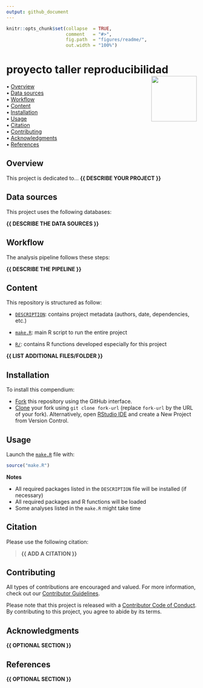 ```yaml
---
output: github_document
---
```


<!-- README.md is generated from README.Rmd. Please edit that file -->


```r
knitr::opts_chunk$set(collapse  = TRUE,
                      comment   = "#>",
                      fig.path  = "figures/readme/",
                      out.width = "100%")
```



proyecto taller reproducibilidad <img src="figures/readme/compendium-sticker.png" align="right" style="float:right; height:120px;"/>
=========================================================

<!-- badges: start -->
<!-- badges: end -->



<p align="left">
  • <a href="#overview">Overview</a><br>
  • <a href="#data-sources">Data sources</a><br>
  • <a href="#workflow">Workflow</a><br>
  • <a href="#content">Content</a><br>
  • <a href="#installation">Installation</a><br>
  • <a href="#usage">Usage</a><br>
  • <a href="#citation">Citation</a><br>
  • <a href="#contributing">Contributing</a><br>
  • <a href="#acknowledgments">Acknowledgments</a><br>
  • <a href="#references">References</a>
</p>



## Overview

This project is dedicated to... **{{ DESCRIBE YOUR PROJECT }}**



## Data sources

This project uses the following databases:

**{{ DESCRIBE THE DATA SOURCES }}**

<!--
| Database        | Usage                                                | Reference                 | Link      |
| :-------------- | :--------------------------------------------------- | :------------------------ | :-------: |
| Database name   | Explain the purpose of this database in the analysis | Database reference        | [link](#) |
-->


## Workflow

The analysis pipeline follows these steps:

**{{ DESCRIBE THE PIPELINE }}**


## Content

This repository is structured as follow:

- [`DESCRIPTION`](https://github.com/aguayovalentina/proyecto taller reproducibilidad/tree/main/DESCRIPTION):
contains project metadata (authors, date, dependencies, etc.)

- [`make.R`](https://github.com/aguayovalentina/proyecto taller reproducibilidad/tree/main/make.R):
main R script to run the entire project

- [`R/`](https://github.com/aguayovalentina/proyecto taller reproducibilidad/tree/main/R):
contains R functions developed especially for this project

**{{ LIST ADDITIONAL FILES/FOLDER }}**



## Installation

To install this compendium:

- [Fork](https://docs.github.com/en/get-started/quickstart/contributing-to-projects) 
this repository using the GitHub interface.
- [Clone](https://docs.github.com/en/repositories/creating-and-managing-repositories/cloning-a-repository) 
your fork using `git clone fork-url` (replace `fork-url` by the URL of your fork). 
Alternatively, open [RStudio IDE](https://posit.co/products/open-source/rstudio/) 
and create a New Project from Version Control.



## Usage

Launch the [`make.R`](https://github.com/aguayovalentina/proyecto taller reproducibilidad/tree/main/make.R)
file with:

```r
source("make.R")
```

**Notes**

- All required packages listed in the `DESCRIPTION` file will be installed (if necessary)
- All required packages and R functions will be loaded
- Some analyses listed in the `make.R` might take time



## Citation

Please use the following citation: 

> **{{ ADD A CITATION }}**



## Contributing

All types of contributions are encouraged and valued. For more information, 
check out our [Contributor Guidelines](https://github.com/aguayovalentina/proyecto taller reproducibilidad/blob/main/CONTRIBUTING.md).

Please note that this project is released with a 
[Contributor Code of Conduct](https://contributor-covenant.org/version/2/1/CODE_OF_CONDUCT.html). 
By contributing to this project, you agree to abide by its terms.



## Acknowledgments

**{{ OPTIONAL SECTION }}**



## References

**{{ OPTIONAL SECTION }}**
